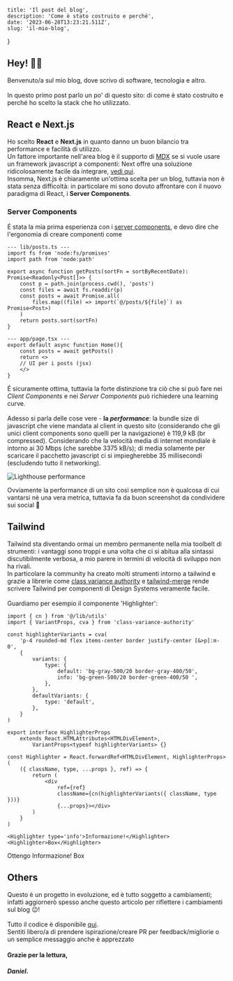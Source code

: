 
	title: 'Il post del blog',
	description: 'Come è stato costruito e perché',
	date: '2023-06-28T13:23:21.511Z',
	slug: 'il-mio-blog',
}

## Hey! 👋🏼

Benvenuto/a sul mio blog, dove scrivo di software, tecnologia e altro.
\
\
In questo primo post parlo un po' di questo sito: di come è stato costruito e perché ho scelto la stack che ho utilizzato.

## React e Next.js

Ho scelto **React** e **Next.js** in quanto danno un buon bilancio tra performance e facilità di utilizzo.\
Un fattore importante nell'area blog è il supporto di [MDX](https://mdxjs.com/) se si vuole usare un framework javascript a componenti:
Next offre una soluzione ridicolosamente facile da integrare, [vedi qui](https://nextjs.org/docs/app/building-your-application/configuring/mdx).\
Insomma, Next.js è chiaramente un'ottima scelta per un blog, tuttavia non è stata senza difficoltà: in particolare mi sono dovuto affrontare con il nuovo paradigma di React, i **Server Components**.

### Server Components

É stata la mia prima esperienza con i [server components](https://nextjs.org/docs/getting-started/react-essentials), e devo dire che l'ergonomia di creare componenti come

```tsx
--- lib/posts.ts ---
import fs from 'node:fs/promises'
import path from 'node:path'

export async function getPosts(sortFn = sortByRecentDate): Promise<Readonly<Post[]>> {
	const p = path.join(process.cwd(), 'posts')
	const files = await fs.readdir(p)
	const posts = await Promise.all(
		files.map((file) => import(`@/posts/${file}`) as Promise<Post>)
	)
	return posts.sort(sortFn)
}

--- app/page.tsx ---
export default async function Home(){
	const posts = await getPosts()
	return <>
	// UI per i posts (jsx)
	</>
}
```

É sicuramente ottima, tuttavia la forte distinzione tra ciò che si può fare nei _Client Components_ e nei _Server Components_ può richiedere una learning curve. \
\
Adesso si parla delle cose vere - **la _performance_**: la bundle size di javascript che viene mandata al client in questo sito
(considerando che gli unici client components sono quelli per la navigazione) è
119,9 kB (br compressed). Considerando che la velocità media di internet mondiale è intorno ai 30 Mbps (che sarebbe 3375 kB/s); di media solamente per scaricare
il pacchetto javascript ci si impiegherebbe 35 millisecondi (escludendo tutto il networking).

![Lighthouse performance](/imgs/lighthouse.png 'Lighthouse')

<Highlighter type='info'>
	Ovviamente la performance di un sito così semplice non è qualcosa di cui vantarsi nè
	una vera metrica, tuttavia fa da buon screenshot da condividere sui social 🙈
</Highlighter>

## Tailwind

Tailwind sta diventando ormai un membro permanente nella mia toolbelt di strumenti: i vantaggi sono troppi e una volta che ci
si abitua alla sintassi discutibilmente verbosa, a mio parere in termini di velocità di sviluppo non ha rivali. \
In particolare la community ha creato molti strumenti intorno a tailwind e grazie a librerie
come [class variance authority](https://cva.style/docs) e [tailwind-merge](https://github.com/dcastil/tailwind-merge) rende
scrivere Tailwind per componenti di Design Systems veramente facile.\
\
Guardiamo per esempio il componente 'Highlighter':

```tsx
import { cn } from '@/lib/utils'
import { VariantProps, cva } from 'class-variance-authority'

const highlighterVariants = cva(
	'p-4 rounded-md flex items-center border justify-center [&>p]:m-0',
	{
		variants: {
			type: {
				default: 'bg-gray-500/20 border-gray-400/50',
				info: 'bg-green-500/20 border-green-400/50 ',
			},
		},
		defaultVariants: {
			type: 'default',
		},
	}
)

export interface HighlighterProps
	extends React.HTMLAttributes<HTMLDivElement>,
		VariantProps<typeof highlighterVariants> {}

const Highlighter = React.forwardRef<HTMLDivElement, HighlighterProps>(
	({ className, type, ...props }, ref) => {
		return (
			<div
				ref={ref}
				className={cn(highlighterVariants({ className, type }))}
				{...props}></div>
		)
	}
)
```

```mdx
<Highlighter type='info'>Informazione!</Highlighter>
<Highlighter>Box</Highlighter>
```

<Comment>Ottengo</Comment>
<Highlighter type='info'>Informazione!</Highlighter>
<Highlighter>Box</Highlighter>

## Others

Questo è un progetto in evoluzione, ed è tutto soggetto a cambiamenti; infatti aggiornerò spesso anche questo
articolo per riflettere i cambiamenti sul blog 😉!
\
\
Tutto il codice è disponibile [qui](https://github.com/dandn9/my-blog).\
Sentiti libero/a di prendere ispirazione/creare PR per feedback/migliorie o un semplice messaggio anche è apprezzato

#### Grazie per la lettura,

#### _Daniel_.
